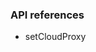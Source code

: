 <PlatformWrapper platform="flutter">

### API references

* <Link to="{{Global.API_REF_FLUTTER_ROOT}}/class_irtcengine.html#api_setcloudproxy">setCloudProxy</Link>

</PlatformWrapper>
